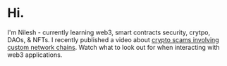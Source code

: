 # Hi.

I'm Nilesh - currently learning web3, smart contracts security, crytpo, DAOs, & NFTs. I recently published a video about [crypto scams involving custom network chains](https://youtu.be/fyNTSf1YrbQ). Watch what to look out for when interacting with web3 applications.